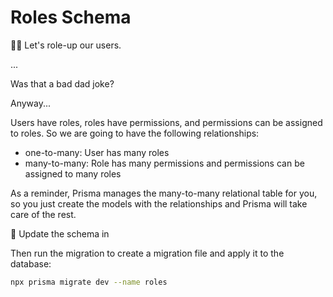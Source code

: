 # Roles Schema

👨‍💼 Let's role-up our users.

...

Was that a bad dad joke?

Anyway...

Users have roles, roles have permissions, and permissions can be assigned to
roles. So we are going to have the following relationships:

- one-to-many: User has many roles
- many-to-many: Role has many permissions and permissions can be assigned to
  many roles

As a reminder, Prisma manages the many-to-many relational table for you, so you
just create the models with the relationships and Prisma will take care of the
rest.

🐨 Update the schema in <InlineFile file="prisma/schema.prisma" />

Then run the migration to create a migration file and apply it to the database:

```sh nonumber
npx prisma migrate dev --name roles
```
